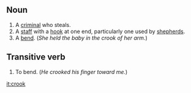 ==Noun==

# A [[criminal]] who steals.
# A [[staff]] with a [[hook]] at one end, particularly one used by [[shepherd]]s.
# A [[bend]].  (''She held the baby in the crook of her arm.'')

==Transitive verb==

# To bend. (''He crooked his finger toward me.'')

[[it:crook]]